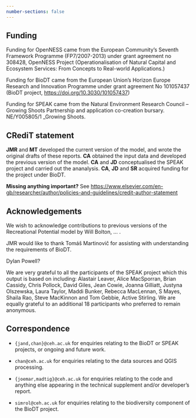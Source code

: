 ```yaml
---
number-sections: false
---
```


## Funding {.appendix}

Funding for OpenNESS came from the European Community's Seventh Framework Programme (FP7/2007-2013) under grant agreement no 308428, OpenNESS Project (Operationalisation of Natural Capital and Ecosystem Services: From Concepts to Real-world Applications.)

Funding for BioDT came from the European Union's Horizon Europe Research and Innovation Programme under grant agreement No 101057437 (BioDT project, [https://doi.org/10.3030/101057437](https://doi.org/10.3030/101057437))

Funding for SPEAK came from the Natural Environment Research Council – Growing Shoots Partnership and application co-creation bursary. NE/Y005805/1 _Growing Shoots.

## CRediT statement {.appendix}

**JMR** and **MT** developed the current version of the model, and wrote the original drafts of these reports. **CA** obtained the input data and developed the previous version of the model. **CA** and **JD** conceptualised the SPEAK project and carried out the ananalysis. **CA**, **JD** and **SR** acquired funding for the project under BioDT.

**Missing anything important?**
See [https://www.elsevier.com/en-gb/researcher/author/policies-and-guidelines/credit-author-statement](https://www.elsevier.com/en-gb/researcher/author/policies-and-guidelines/credit-author-statement)

## Acknowledgements {.appendix}

We wish to acknowledge contributions to previous versions of the Recreational Potential model by Will Bolton, ... .

JMR would like to thank Tomáš Martinovič for assisting with understanding the requirements of BioDT.

Dylan Powell?

We are very grateful to all the participants of the SPEAK project which this output is based on including: Alastair Leaver, Alice MacSporran, Brian Cassidy, Chris Pollock, David Giles, Jean Cowie, Joanna Gilliatt, Justyna Olszewska, Laura Taylor, Maddi Bunker, Rebecca MacLennan, S Mayes, Shaila Rao, Steve MacKinnon and Tom Gebbie, Active Stirling. We are equally grateful to an additional 18 participants who preferred to remain anonymous.

## Correspondence {.appendix}


- `{jand,chan}@ceh.ac.uk` for enquiries relating to the BioDT or SPEAK projects, or ongoing and future work.

- `chan@ceh.ac.uk` for enquiries relating to the data sources and QGIS processing.

- `{joemar,madtig}@ceh.ac.uk` for enquiries relating to the code and anything else appearing in the technical supplement and/or developer's report.

- `simrol@ceh.ac.uk` for enquiries relating to the biodiversity component of the BioDT project.
